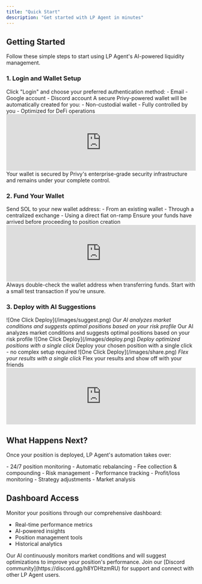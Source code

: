 ```yaml
---
title: "Quick Start"
description: "Get started with LP Agent in minutes"
---
```


## Getting Started

Follow these simple steps to start using LP Agent's AI-powered liquidity management.

### 1. Login and Wallet Setup

<Steps>
  <Step title="Connect with Privy">
    Click "Login" and choose your preferred authentication method: - Email -
    Google account - Discord account
  </Step>
  <Step title="Create Wallet">
    A secure Privy-powered wallet will be automatically created for you: -
    Non-custodial wallet - Fully controlled by you - Optimized for DeFi
    operations
  </Step>
</Steps>

<div className="my-6">
  <iframe
    width="100%"
    className="aspect-video"
    src="https://www.youtube.com/embed/cpXiWul-xMg"
    title="YouTube video player: Login and Wallet Setup"
    frameborder="0"
    allow="accelerometer; autoplay; clipboard-write; encrypted-media; gyroscope; picture-in-picture"
    allowfullscreen
  ></iframe>
</div>

<Note>
  Your wallet is secured by Privy's enterprise-grade security infrastructure and
  remains under your complete control.
</Note>

### 2. Fund Your Wallet

<Steps>
  <Step title="Transfer SOL">
    Send SOL to your new wallet address: - From an existing wallet - Through a
    centralized exchange - Using a direct fiat on-ramp
  </Step>
  <Step title="Verify Balance">
    Ensure your funds have arrived before proceeding to position creation
  </Step>
</Steps>

<div className="my-6">
  <iframe
    width="100%"
    className="aspect-video"
    src="https://www.youtube.com/embed/dwyxS5sD2rk"
    title="YouTube video player: Fund Your Wallet"
    frameborder="0"
    allow="accelerometer; autoplay; clipboard-write; encrypted-media; gyroscope; picture-in-picture"
    allowfullscreen
  ></iframe>
</div>

<Warning>
  Always double-check the wallet address when transferring funds. Start with a
  small test transaction if you're unsure.
</Warning>

### 3. Deploy with AI Suggestions

<Steps>
  <Step title="Review Suggestions">
    <Frame>
      ![One Click Deploy](/images/suggest.png)
      <em>
        Our AI analyzes market conditions and suggests optimal positions based
        on your risk profile
      </em>
    </Frame>
    Our AI analyzes market conditions and suggests optimal positions based on your
    risk profile
  </Step>
  <Step title="One-Click Deploy">
    <Frame>
      ![One Click Deploy](/images/deploy.png)
      <em>Deploy optimized positions with a single click</em>
    </Frame>
    Deploy your chosen position with a single click - no complex setup required
  </Step>
  <Step title="Flex your results">
    <Frame>
      ![One Click Deploy](/images/share.png)
      <em>Flex your results with a single click</em>
    </Frame>
    Flex your results and show off with your friends
  </Step>
</Steps>

<div className="my-6">
  <iframe
    width="100%"
    className="aspect-video"
    src="https://www.youtube.com/embed/O4mzJ1qRnZ4"
    title="YouTube video player: Deploy with AI Suggestions"
    frameborder="0"
    allow="accelerometer; autoplay; clipboard-write; encrypted-media; gyroscope; picture-in-picture"
    allowfullscreen
  ></iframe>
</div>

## What Happens Next?

Once your position is deployed, LP Agent's automation takes over:

<CardGroup cols={2}>
  <Card title="Active Management" icon="robot">
    - 24/7 position monitoring - Automatic rebalancing - Fee collection &
    compounding - Risk management
  </Card>
  <Card title="Real-time Updates" icon="chart-line">
    - Performance tracking - Profit/loss monitoring - Strategy adjustments -
    Market analysis
  </Card>
</CardGroup>

## Dashboard Access

Monitor your positions through our comprehensive dashboard:

- Real-time performance metrics
- AI-powered insights
- Position management tools
- Historical analytics

<Note>
  Our AI continuously monitors market conditions and will suggest optimizations
  to improve your position's performance.
</Note>

<Card title="Need Help?" icon="headset">
  Join our [Discord community](https://discord.gg/h8YDHtzmRU) for support and
  connect with other LP Agent users.
</Card>
